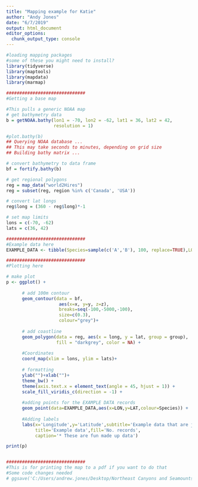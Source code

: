 ```yaml
---
title: "Mapping example for Katie"
author: "Andy Jones"
date: "6/7/2019"
output: html_document
editor_options: 
  chunk_output_type: console
---
```


```r
#loading mapping packages
#some of these you might need to install?
library(tidyverse)
library(maptools)
library(mapdata)
library(marmap)

##############################
#Getting a base map

#This pulls a generic NOAA map
# get bathymetry data
b = getNOAA.bathy(lon1 = -70, lon2 = -62, lat1 = 36, lat2 = 42, 
                  resolution = 1)

#plot.bathy(b)
## Querying NOAA database ...
## This may take seconds to minutes, depending on grid size
## Building bathy matrix ...

# convert bathymetry to data frame
bf = fortify.bathy(b)

# get regional polygons
reg = map_data("world2Hires")
reg = subset(reg, region %in% c('Canada', 'USA'))

# convert lat longs 
reg$long = (360 - reg$long)*-1

# set map limits
lons = c(-70, -62)
lats = c(36, 42)

```

```r
##############################
#Example data here
EXAMPLE_DATA <- tibble(Species=sample(c('A','B'), 100, replace=TRUE),LON=runif(min=-70,max=-62,n=100),LAT=runif(min=36,max=42,n=100))


```

```r
##############################
#Plotting here

# make plot
p <- ggplot() + 
  
      # add 100m contour
      geom_contour(data = bf, 
                    aes(x=x, y=y, z=z),
                    breaks=seq(-100,-5000,-100),
                    size=c(0.3),
                    colour="grey")+
      
      # add coastline
      geom_polygon(data = reg, aes(x = long, y = lat, group = group), 
                   fill = "darkgrey", color = NA) + 
      
      #Coordinates
      coord_map(xlim = lons, ylim = lats)+
      
      # formatting
      ylab("")+xlab("")+
      theme_bw() +
      theme(axis.text.x = element_text(angle = 45, hjust = 1)) +
      scale_fill_viridis_c(direction = -1) +
      
      #adding points for the EXAMPLE DATA records
      geom_point(data=EXAMPLE_DATA,aes(x=LON,y=LAT,colour=Species)) +
      
      #Adding labels
      labs(x='Longitude',y='Latitude',subtitle='Example data that are just made up',
           title='Example data',fill='No. records',
           caption='* These are fun made up data')

print(p)


##############################
#This is for printing the map to a pdf if you want to do that
#Some code changes needed
# ggsave('C:/Users/andrew.jones/Desktop/Northeast Canyons and Seamounts Marine National Monument Maps/EXAMPLE_DATA.pdf',sep=''),device = "pdf",width = 9, height = 9, units = c("in"))



```

